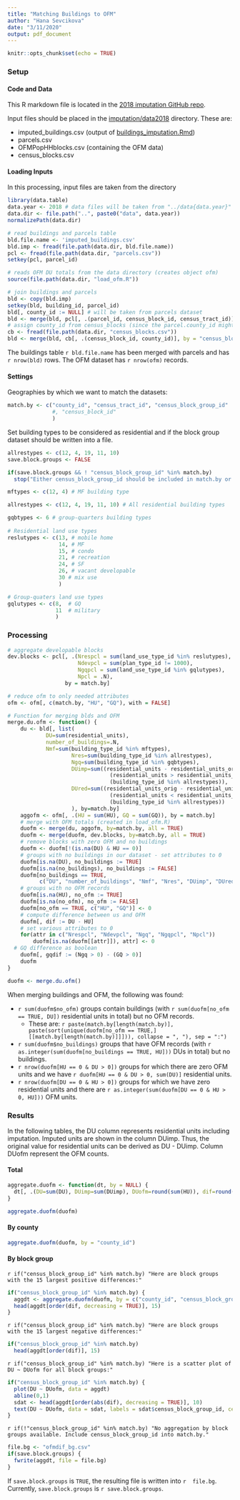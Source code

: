 ```yaml
---
title: "Matching Buildings to OFM"
author: "Hana Sevcikova"
date: "3/11/2020"
output: pdf_document
---
```


```r
knitr::opts_chunk$set(echo = TRUE)
```

### Setup

#### Code and Data

This R markdown file is located in the [2018 imputation GitHub repo]( https://github.com/psrc/urbansim-baseyear-prep/blob/master/imputation/imp2018/ofm_matching.Rmd).

Input files should be placed in the [imputation/data2018]( https://github.com/psrc/urbansim-baseyear-prep/blob/master/imputation/data2018) directory. These are:

* imputed_buildings.csv (output of [buildings_imputation.Rmd]( https://github.com/psrc/urbansim-baseyear-prep/blob/master/imputation/imp2018/buildings_imputation.Rmd))
* parcels.csv
* OFMPopHHblocks.csv (containing the OFM data)
* census_blocks.csv

#### Loading Inputs

In this processing, input files are taken from the directory
```r
library(data.table)
data.year <- 2018 # data files will be taken from "../data{data.year}"
data.dir <- file.path("..", paste0("data", data.year))
normalizePath(data.dir)
```


```r
# read buildings and parcels table
bld.file.name <- 'imputed_buildings.csv'
bld.imp <- fread(file.path(data.dir, bld.file.name))
pcl <- fread(file.path(data.dir, "parcels.csv"))
setkey(pcl, parcel_id)

# reads OFM DU totals from the data directory (creates object ofm)
source(file.path(data.dir, "load_ofm.R"))
```

```r
# join buildings and parcels
bld <- copy(bld.imp)
setkey(bld, building_id, parcel_id)
bld[, county_id := NULL] # will be taken from parcels dataset
bld <- merge(bld, pcl[, .(parcel_id, census_block_id, census_tract_id)], by = "parcel_id")
# assign county_id from census_blocks (since the parcel.county_id might have issues)
cb <- fread(file.path(data.dir, "census_blocks.csv"))
bld <- merge(bld, cb[, .(census_block_id, county_id)], by = "census_block_id")
```

The buildings table `r bld.file.name` has been merged with parcels and has `r nrow(bld)` rows. The OFM dataset has `r nrow(ofm)` records. 

#### Settings

Geographies by which we want to match the datasets:

```r
match.by <- c("county_id", "census_tract_id", "census_block_group_id"
              #, "census_block_id"
              )
```

Set building types to be considered as residential and if the block group dataset should be written into a file.
```r
allrestypes <- c(12, 4, 19, 11, 10)
save.block.groups <- FALSE
```


```r
if(save.block.groups && ! "census_block_group_id" %in% match.by)
  stop("Either census_block_group_id should be included in match.by or save.block.groups should be set to FALSE")
```


```r
mftypes <- c(12, 4) # MF building type 

allrestypes <- c(12, 4, 19, 11, 10) # All residential building types

gqbtypes <- 6 # group-quarters building types
            
# Residential land use types
reslutypes <- c(13, # mobile home
                14, # MF
                15, # condo
                21, # recreation
                24, # SF
                26, # vacant developable
                30 # mix use
                )

# Group-quaters land use types
gqlutypes <- c(8,  # GQ
               11  # military
               )
```

### Processing

```r
# aggregate developable blocks
dev.blocks <- pcl[, .(Nrespcl = sum(land_use_type_id %in% reslutypes), 
                      Ndevpcl = sum(plan_type_id != 1000),
                      Ngqpcl = sum(land_use_type_id %in% gqlutypes),
                      Npcl = .N), 
                  by = match.by]

# reduce ofm to only needed attributes
ofm <- ofm[, c(match.by, "HU", "GQ"), with = FALSE]

# Function for merging blds and OFM 
merge.du.ofm <- function() {
	du <- bld[, list(
	        DU=sum(residential_units), 
	        number_of_buildings=.N, 
	        Nmf=sum(building_type_id %in% mftypes),
					Nres=sum(building_type_id %in% allrestypes),
					Ngq=sum(building_type_id %in% gqbtypes),
					DUimp=sum((residential_units - residential_units_orig) * 
					            (residential_units > residential_units_orig) * 
					            (building_type_id %in% allrestypes)),
					DUred=sum((residential_units_orig - residential_units) * 
					            (residential_units < residential_units_orig) * 
					            (building_type_id %in% allrestypes))
					), by=match.by]
	aggofm <- ofm[, .(HU = sum(HU), GQ = sum(GQ)), by = match.by]
	# merge with OFM totals (created in load_ofm.R)
	duofm <- merge(du, aggofm, by=match.by, all = TRUE)
	duofm <- merge(duofm, dev.blocks, by=match.by, all = TRUE)
	# remove blocks with zero OFM and no buildings
	duofm <- duofm[!(is.na(DU) & HU == 0)] 
	# groups with no buildings in our dataset - set attributes to 0
	duofm[is.na(DU), no_buildings := TRUE]
	duofm[is.na(no_buildings), no_buildings := FALSE]
	duofm[no_buildings == TRUE, 
	      c("DU", "number_of_buildings", "Nmf", "Nres", "DUimp", "DUred")] <- 0
	# groups with no OFM records
	duofm[is.na(HU), no_ofm := TRUE]
	duofm[is.na(no_ofm), no_ofm := FALSE]
	duofm[no_ofm == TRUE, c("HU", "GQ")] <- 0
	# compute difference between us and OFM
	duofm[, dif := DU - HU]
	# set various attributes to 0
	for(attr in c("Nrespcl", "Ndevpcl", "Ngq", "Ngqpcl", "Npcl"))
		duofm[is.na(duofm[[attr]]), attr] <- 0
  # GQ difference as boolean
	duofm[, gqdif := (Ngq > 0) - (GQ > 0)]
	duofm
}

```

```r
duofm <- merge.du.ofm()
```

When merging buildings and OFM, the following was found:

* `r sum(duofm$no_ofm)` groups contain buildings (with `r sum(duofm[no_ofm == TRUE, DU])` residential units in total) but no OFM records. 
    * These are: `r paste(match.by[length(match.by)], paste(sort(unique(duofm[no_ofm == TRUE,][[match.by[length(match.by)]]])), collapse = ", "), sep = ":")`
* `r sum(duofm$no_buildings)` groups that have OFM records (with `r as.integer(sum(duofm[no_buildings == TRUE, HU]))` DUs in total) but no buildings.
* `r nrow(duofm[HU == 0 & DU > 0])` groups for which there are zero OFM units and we have `r duofm[HU == 0 & DU > 0, sum(DU)]` residential units.
* `r nrow(duofm[DU == 0 & HU > 0])` groups for which we have zero residential units and there are `r as.integer(sum(duofm[DU == 0 & HU > 0, HU]))` OFM units.


### Results

In the following tables, the DU column represents residential units including imputation. Imputed units are shown in the column DUimp. Thus, the original value for residential units can be derived as DU - DUimp. Column DUofm represent the OFM counts.

#### Total

```r
aggregate.duofm <- function(dt, by = NULL) {
  dt[, .(DU=sum(DU), DUimp=sum(DUimp), DUofm=round(sum(HU)), dif=round(sum(dif))), by=by]
}
```

```r
aggregate.duofm(duofm)
```

#### By county

```r
aggregate.duofm(duofm, by = "county_id")
```

#### By block group

`r if("census_block_group_id" %in% match.by) "Here are block groups with the 15 largest positive differences:"`

```r
if("census_block_group_id" %in% match.by) {
  aggdt <- aggregate.duofm(duofm, by = c("county_id", "census_block_group_id"))
  head(aggdt[order(dif, decreasing = TRUE)], 15)
}
```

`r if("census_block_group_id" %in% match.by) "Here are block groups with the 15 largest negative differences:"`

```r
if("census_block_group_id" %in% match.by) 
  head(aggdt[order(dif)], 15)
```

`r if("census_block_group_id" %in% match.by) "Here is a scatter plot of DU ~ DUofm for all block groups:"`

```r
if("census_block_group_id" %in% match.by) {
  plot(DU ~ DUofm, data = aggdt)
  abline(0,1)
  sdat <- head(aggdt[order(abs(dif), decreasing = TRUE)], 10)
  text(DU ~ DUofm, data = sdat, labels = sdat$census_block_group_id, cex = 0.6, pos = 2)
}
```

`r if(!"census_block_group_id" %in% match.by) "No aggregation by block groups available. Include census_block_group_id into match.by."` 

```r
file.bg <- "ofmdif_bg.csv"
if(save.block.groups) {
  fwrite(aggdt, file = file.bg)
}
```

If `save.block.groups` is `TRUE`, the resulting file is written into `r  file.bg`. Currently, `save.block.groups` is `r save.block.groups`.
